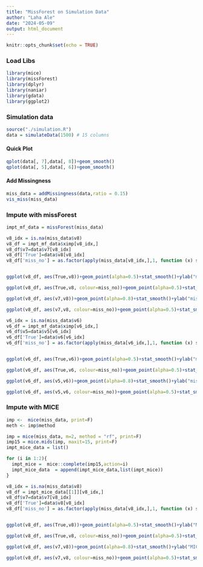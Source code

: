 ```yaml
---
title: "MissForest on Simulation Data"
author: "Laha Ale"
date: "2024-05-09"
output: html_document
---
```


```r
knitr::opts_chunk$set(echo = TRUE)
```

### Load Libs

```r
library(mice)
library(missForest)
library(dplyr)
library(naniar)
library(gdata)
library(ggplot2)
```

### Simulation data
```r
source("./simulation.R")
data = simulateData(1500) # 15 columns
```

#### Quick Plot
```r
qplot(data[, 7],data[, 8])+geom_smooth()
qplot(data[, 5],data[, 6])+geom_smooth()
```

#### Add Missingness
```r
miss_data = addMissingness(data,ratio = 0.15)
vis_miss(miss_data)
```

### Impute with missForest
```r
impt_mf_data = missForest(miss_data)
```
```r
v8_idx = is.na(miss_data$v8)
v8_df = impt_mf_data$ximp[v8_idx,]
v8_df$v7=data$v7[v8_idx]
v8_df['True']=data$v8[v8_idx]
v8_df['miss_no'] = as.factor(apply(miss_data[v8_idx,],1, function (x) sum(is.na(x))))


ggplot(v8_df, aes(True,v8))+geom_point(alpha=0.5)+stat_smooth()+ylab("missForest Imputed v8")+xlab("True v8")

ggplot(v8_df, aes(True,v8, colour=miss_no))+geom_point(alpha=0.5)+stat_smooth()+ylab("missForest Imputed v8")+xlab("True v8")

ggplot(v8_df, aes(v7,v8))+geom_point(alpha=0.8)+stat_smooth()+ylab("missForest Imputed v8")

ggplot(v8_df, aes(v7,v8, colour=miss_no))+geom_point(alpha=0.5)+stat_smooth()+ylab("missForest Imputed v8")
```

```r
v6_idx = is.na(miss_data$v6)
v6_df = impt_mf_data$ximp[v6_idx,]
v6_df$v5=data$v5[v6_idx]
v6_df['True']=data$v6[v6_idx]
v6_df['miss_no'] = as.factor(apply(miss_data[v6_idx,],1, function (x) sum(is.na(x))))


ggplot(v6_df, aes(True,v6))+geom_point(alpha=0.5)+stat_smooth()+ylab("missForest Imputed v6")+xlab("True v6")

ggplot(v6_df, aes(True,v6, colour=miss_no))+geom_point(alpha=0.5)+stat_smooth()+ylab("missForest Imputed v6")+xlab("True v6")

ggplot(v6_df, aes(v5,v6))+geom_point(alpha=0.8)+stat_smooth()+ylab("missForest Imputed v6")

ggplot(v6_df, aes(v5,v6, colour=miss_no))+geom_point(alpha=0.5)+stat_smooth()+ylab("missForest Imputed v6")
```

### Impute with MICE
```r
imp <-  mice(miss_data, print=F)
meth <- imp$method

imp = mice(miss_data, m=2, method = "rf", print=F)
imp15 = mice.mids(imp, maxit=15, print=F)
impt_mice_data = list()

for (i in 1:2){
  impt_mice =  mice::complete(imp15,action=i)
  impt_mice_data  = append(impt_mice_data,list(impt_mice))
}
```

```r
v8_idx = is.na(miss_data$v8)
v8_df = impt_mice_data[[1]][v8_idx,]
v8_df$v7=data$v7[v8_idx]
v8_df['True']=data$v8[v8_idx]
v8_df['miss_no'] = as.factor(apply(miss_data[v8_idx,],1, function (x) sum(is.na(x))))


ggplot(v8_df, aes(True,v8))+geom_point(alpha=0.5)+stat_smooth()+ylab("MICE Imputed v8")+xlab("True v8")

ggplot(v8_df, aes(True,v8, colour=miss_no))+geom_point(alpha=0.5)+stat_smooth()+ylab("MICE Imputed v8")+xlab("True v8")

ggplot(v8_df, aes(v7,v8))+geom_point(alpha=0.8)+stat_smooth()+ylab("MICE Imputed v8")

ggplot(v8_df, aes(v7,v8, colour=miss_no))+geom_point(alpha=0.5)+stat_smooth()+ylab("MICE Imputed v8")
```
